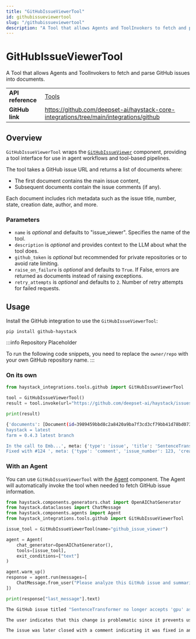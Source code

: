 ```yaml
---
title: "GitHubIssueViewerTool"
id: githubissueviewertool
slug: "/githubissueviewertool"
description: "A Tool that allows Agents and ToolInvokers to fetch and parse GitHub issues into documents."
---
```


# GitHubIssueViewerTool

A Tool that allows Agents and ToolInvokers to fetch and parse GitHub issues into documents.

|  |  |
| --- | --- |
| **API reference** | [Tools](/reference/tools-api)                                                            |
| **GitHub link**   | https://github.com/deepset-ai/haystack-core-integrations/tree/main/integrations/github |

## Overview

`GitHubIssueViewerTool` wraps the [`GitHubIssueViewer`](../../pipeline-components/connectors/githubissueviewer.mdx) component, providing a tool interface for use in agent workflows and tool-based pipelines.

The tool takes a GitHub issue URL and returns a list of documents where:

- The first document contains the main issue content,
- Subsequent documents contain the issue comments (if any).

Each document includes rich metadata such as the issue title, number, state, creation date, author, and more.

### Parameters

- `name` is _optional_ and defaults to "issue_viewer". Specifies the name of the tool.
- `description` is _optional_ and provides context to the LLM about what the tool does.
- `github_token` is _optional_ but recommended for private repositories or to avoid rate limiting.
- `raise_on_failure` is _optional_ and defaults to `True`. If False, errors are returned as documents instead of raising exceptions.
- `retry_attempts` is _optional_ and defaults to `2`. Number of retry attempts for failed requests.

## Usage

Install the GitHub integration to use the `GitHubIssueViewerTool`:

```shell
pip install github-haystack
```

:::info
Repository Placeholder

To run the following code snippets, you need to replace the `owner/repo` with your own GitHub repository name.
:::

### On its own

```python
from haystack_integrations.tools.github import GitHubIssueViewerTool

tool = GitHubIssueViewerTool()
result = tool.invoke(url="https://github.com/deepset-ai/haystack/issues/123")

print(result)
```

```bash
{'documents': [Document(id=3989459bbd8c2a8420a9ba7f3cd3cf79bb41d78bd0738882e57d509e1293c67a, content: 'sentence-transformers = 0.2.6.1
haystack = latest
farm = 0.4.3 latest branch

In the call to Emb...', meta: {'type': 'issue', 'title': 'SentenceTransformer no longer accepts \'gpu" as argument', 'number': 123, 'state': 'closed', 'created_at': '2020-05-28T04:49:31Z', 'updated_at': '2020-05-28T07:11:43Z', 'author': 'predoctech', 'url': 'https://github.com/deepset-ai/haystack/issues/123'}), Document(id=a8a56b9ad119244678804d5873b13da0784587773d8f839e07f644c4d02c167a, content: 'Thanks for reporting!
Fixed with #124 ', meta: {'type': 'comment', 'issue_number': 123, 'created_at': '2020-05-28T07:11:42Z', 'updated_at': '2020-05-28T07:11:42Z', 'author': 'tholor', 'url': 'https://github.com/deepset-ai/haystack/issues/123#issuecomment-635153940'})]}
```

### With an Agent

You can use `GitHubIssueViewerTool` with the [Agent](../../pipeline-components/agents-1/agent.mdx) component. The Agent will automatically invoke the tool when needed to fetch GitHub issue information.

```python
from haystack.components.generators.chat import OpenAIChatGenerator
from haystack.dataclasses import ChatMessage
from haystack.components.agents import Agent
from haystack_integrations.tools.github import GitHubIssueViewerTool

issue_tool = GitHubIssueViewerTool(name="github_issue_viewer")

agent = Agent(
    chat_generator=OpenAIChatGenerator(),
    tools=[issue_tool],
    exit_conditions=["text"]
)

agent.warm_up()
response = agent.run(messages=[
    ChatMessage.from_user("Please analyze this GitHub issue and summarize the main problem: https://github.com/deepset-ai/haystack/issues/123")
])

print(response["last_message"].text)
```

```bash
The GitHub issue titled "SentenceTransformer no longer accepts 'gpu' as argument" (issue \#123) discusses a problem encountered when using the `EmbeddingRetriever()` function. The user reports that passing the argument `gpu=True` now causes an error because the method that processes this argument does not accept "gpu" anymore; instead, it previously accepted "cuda" without issues.

The user indicates that this change is problematic since it prevents users from instantiating the embedding model with GPU support, forcing them to default to using only the CPU for model execution.

The issue was later closed with a comment indicating it was fixed in another pull request (#124).
```